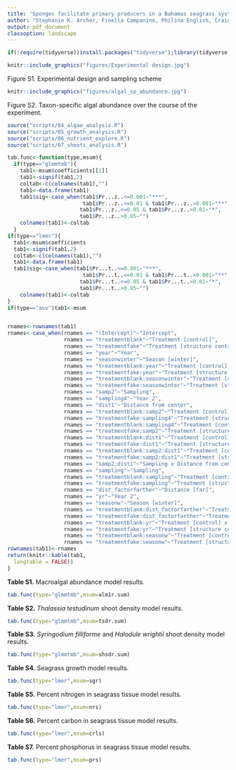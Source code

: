 ```yaml
---
title: 'Sponges facilitate primary producers in a Bahamas seagrass system'
author: "Stephanie K. Archer, Finella Campanino, Philina English, Craig A. Layman"
output: pdf_document
classoption: landscape
---
```

```r
if(!require(tidyverse))install.packages("tidyverse");library(tidyverse)
```

```r
knitr::include_graphics("figures/Experimental design.jpg")

```
  
Figure S1. Experimental design and sampling scheme  

```r
knitr::include_graphics("figures/algal_sp_abundance.jpg")

```
  
Figure S2. Taxon-specific algal abundance over the course of the experiment.  

\newpage

```r
source("scripts/04_algae_analysis.R")
source("scripts/05_growth_analysis.R")
source("scripts/06_nutrient_explore.R")
source("scripts/07_shoots_analysis.R")
```  
\begin{Large}
All results tables have the sponge treatment as the reference level for treatment.
\end{Large}

```r
tab.func<-function(type,msum){
  if(type=="glmmtmb"){
    tab1<-msum$coefficients[[1]]
    tab1<-signif(tab1,2)
    coltab<-c(colnames(tab1),"")
    tab1<-data.frame(tab1)
    tab1$sig<-case_when(tab1$Pr...z..<=0.001~"***",
                        tab1$Pr...z..<=0.01 & tab1$Pr...z..>0.001~"**",
                       tab1$Pr...z..<=0.05 & tab1$Pr...z..>0.01~"*",
                       tab1$Pr...z..>0.05~"")
    colnames(tab1)<-coltab
  }
if(type=="lmer"){
  tab1<-msum$coefficients
  tab1<-signif(tab1,2)
  coltab<-c(colnames(tab1),"")
  tab1<-data.frame(tab1)
  tab1$sig<-case_when(tab1$Pr...t..<=0.001~"***",
                        tab1$Pr...t..<=0.01 & tab1$Pr...t..>0.001~"**",
                       tab1$Pr...t..<=0.05 & tab1$Pr...t..>0.01~"*",
                       tab1$Pr...t..>0.05~"")
    colnames(tab1)<-coltab
}
if(type=="aov")tab1<-msum


rnames<-rownames(tab1)
rnames<-case_when(rnames == "(Intercept)"~"Intercept",
                  rnames == "treatmentblank"~"Treatment [control]",
                  rnames == "treatmentfake"~"Treatment [structure control]",
                  rnames == "year"~"Year",
                  rnames == "seasonwinter"~"Season [winter]",
                  rnames == "treatmentblank:year"~"Treatment [control] x Year 2",
                  rnames == "treatmentfake:year"~"Treatment [structure control] x Year 2",
                  rnames == "treatmentblank:seasonwinter"~"Treatment [control] x Season [winter]",
                  rnames == "treatmentfake:seasonwinter"~"Treatment [structure control] x Season [winter]",
                  rnames == "samp2"~"Sampling",
                  rnames == "sampling4"~"Year 2",
                  rnames == "dist1"~"Distance from center",
                  rnames == "treatmentblank:samp2"~"Treatment [control] x Sampling",
                  rnames == "treatmentfake:sampling4"~"Treatment [structure control] x Year 2",
                  rnames == "treatmentblank:sampling4"~"Treatment [control] x Year 2",
                  rnames == "treatmentfake:samp2"~"Treatment [structure control] x Sampling",
                  rnames == "treatmentblank:dist1"~"Treatment [control] x Distance from center",
                  rnames == "treatmentfake:dist1"~"Treatment [structure control] x Distance from center",
                  rnames == "treatmentblank:samp2:dist1"~"Treatment [control] x Sampling x Distance from center",
                  rnames == "treatmentfake:samp2:dist1"~"Treatment [structure control] x Sampling x Distance from center",
                  rnames == "samp2:dist1"~"Sampling x Distance from center",
                  rnames == "sampling"~"Sampling",
                  rnames == "treatmentblank:sampling"~"Treatment [control] x Sampling",
                  rnames == "treatmentfake:sampling"~"Treatment [structure control] x Sampling",
                  rnames == "dist_factorfarther"~"Distance [far]",
                  rnames == "yr"~"Year 2",
                  rnames == "seasonw"~"Season [winter]",
                  rnames == "treatmentblank:dist_factorfarther"~"Treatment [control] x Distance [far]",
                  rnames == "treatmentfake:dist_factorfarther"~"Treatment [structure control] x Distance [far]",
                  rnames == "treatmentblank:yr"~"Treatment [control] x Year 2",
                  rnames == "treatmentfake:yr"~"Treatment [structure control] x Year 2",
                  rnames == "treatmentblank:seasonw"~"Treatment [control] x Season [winter]",
                  rnames == "treatmentfake:seasonw"~"Treatment [structure control] x Season [winter]")
rownames(tab1)<-rnames
return(knitr::kable(tab1,
  longtable = FALSE))
}
```  

**Table S1.** Macroalgal abundance model results. 
```r
tab.func(type="glmmtmb",msum=alm1r.sum)
```  
  
**Table S2.** *Thalassia testudinum* shoot density model results.  
```r
tab.func(type="glmmtmb",msum=tsdr.sum)
```  
\newpage
**Table S3.** *Syringodium filliforme* and *Halodule wrightii* shoot density model results.
```r
tab.func(type="glmmtmb",msum=shsdr.sum)
```  
  
**Table S4.** Seagrass growth model results.
```r
tab.func(type="lmer",msum=sgr)
```  
\newpage  
**Table S5.** Percent nitrogen in seagrass tissue model results.
```r
tab.func(type="lmer",msum=nrs)
```  
  
**Table S6.** Percent carbon in seagrass tissue model results.
```r
tab.func(type="lmer",msum=crls)
```  
  
**Table S7.** Percent phosphorus in seagrass tissue model results.
```r
tab.func(type="lmer",msum=prs)
```